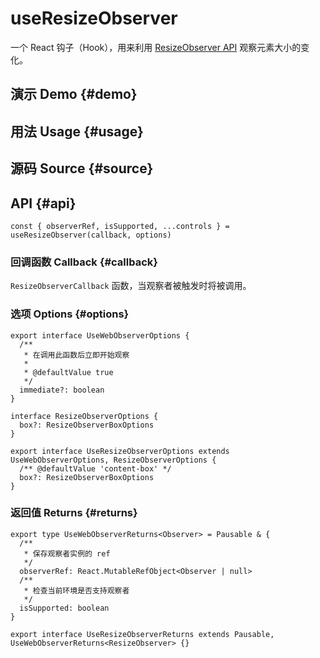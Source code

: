 # useResizeObserver


<HooksType category={frontmatter.category} lowLevel />

一个 React 钩子（Hook），用来利用 [ResizeObserver API](https://developer.mozilla.org/en-US/docs/Web/API/ResizeObserver) 观察元素大小的变化。

## 演示 Demo \{#demo}


<App />

## 用法 Usage \{#usage}



## 源码 Source \{#source}


<Source />

## API \{#api}

```tsx
const { observerRef, isSupported, ...controls } = useResizeObserver(callback, options)
```

### 回调函数 Callback \{#callback}

`ResizeObserverCallback` 函数，当观察者被触发时将被调用。

### 选项 Options \{#options}

```tsx
export interface UseWebObserverOptions {
  /**
   * 在调用此函数后立即开始观察
   *
   * @defaultValue true
   */
  immediate?: boolean
}

interface ResizeObserverOptions {
  box?: ResizeObserverBoxOptions
}

export interface UseResizeObserverOptions extends UseWebObserverOptions, ResizeObserverOptions {
  /** @defaultValue 'content-box' */
  box?: ResizeObserverBoxOptions
}
```

### 返回值 Returns \{#returns}


<Tip type="pausable" />

```tsx
export type UseWebObserverReturns<Observer> = Pausable & {
  /**
   * 保存观察者实例的 ref
   */
  observerRef: React.MutableRefObject<Observer | null>
  /**
   * 检查当前环境是否支持观察者
   */
  isSupported: boolean
}

export interface UseResizeObserverReturns extends Pausable, UseWebObserverReturns<ResizeObserver> {}
```
